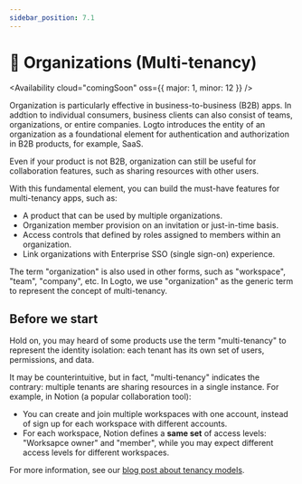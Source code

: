 ```yaml
---
sidebar_position: 7.1
---
```



# 🏢 Organizations (Multi-tenancy)

<Availability cloud="comingSoon" oss={{ major: 1, minor: 12 }} />

Organization is particularly effective in business-to-business (B2B) apps. In addtion to individual consumers, business clients can also consist of teams, organizations, or entire companies. Logto introduces the entity of an organization as a foundational element for authentication and authorization in B2B products, for example, SaaS.

Even if your product is not B2B, organization can still be useful for collaboration features, such as sharing resources with other users.

With this fundamental element, you can build the must-have features for multi-tenancy apps, such as:

- A product that can be used by multiple organizations.
- Organization member provision on an invitation or just-in-time basis.
- Access controls that defined by roles assigned to members within an organization.
- Link organizations with Enterprise SSO (single sign-on) experience.

The term "organization" is also used in other forms, such as "workspace", "team", "company", etc. In Logto, we use "organization" as the generic term to represent the concept of multi-tenancy.

## Before we start

Hold on, you may heard of some products use the term "multi-tenancy" to represent the identity isolation: each tenant has its own set of users, permissions, and data.

It may be counterintuitive, but in fact, "multi-tenancy" indicates the contrary: multiple tenants are sharing resources in a single instance. For example, in Notion (a popular collaboration tool):

- You can create and join multiple workspaces with one account, instead of sign up for each workspace with different accounts.
- For each workspace, Notion defines a **same set** of access levels: "Worksapce owner" and "member", while you may expect different access levels for different workspaces.

For more information, see our [blog post about tenancy models](https://blog.logto.io/tenancy-models/).
